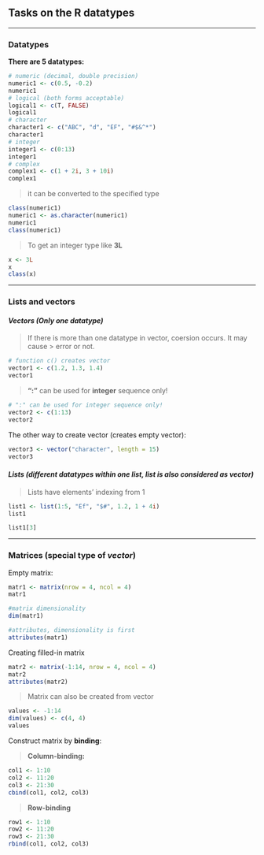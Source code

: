 ## Tasks on the R datatypes

------------------------------------------------------------------------

### Datatypes

**There are 5 datatypes:**

```r
# numeric (decimal, double precision)
numeric1 <- c(0.5, -0.2)
numeric1
# logical (both forms acceptable)
logical1 <- c(T, FALSE)
logical1
# character
character1 <- c("ABC", "d", "EF", "#$&^*")
character1
# integer
integer1 <- c(0:13)
integer1
# complex
complex1 <- c(1 + 2i, 3 + 10i)
complex1
```

> it can be converted to the specified type

```r
class(numeric1)
numeric1 <- as.character(numeric1)
numeric1
class(numeric1)
```

> To get an integer type like **3L**

```r
x <- 3L
x
class(x)
```

------------------------------------------------------------------------

### Lists and vectors

#### *Vectors (Only one datatype)*

> If there is more than one datatype in vector, coersion occurs. It may cause \> error or not.

```r
# function c() creates vector
vector1 <- c(1.2, 1.3, 1.4)
vector1
```

> **":"** can be used for **integer** sequence only!

```r
# ":" can be used for integer sequence only! 
vector2 <- c(1:13)
vector2
```

The other way to create vector (creates empty vector):

```r
vector3 <- vector("character", length = 15)
vector3
```

#### *Lists (different datatypes within one list, list is also considered as vector)*

> Lists have elements' indexing from 1

```r
list1 <- list(1:5, "Ef", "$#", 1.2, 1 + 4i)
list1
```

```r
list1[3]
```

------------------------------------------------------------------------

### Matrices (special type of *vector*)

Empty matrix:

```r
matr1 <- matrix(nrow = 4, ncol = 4)
matr1

#matrix dimensionality
dim(matr1)

#attributes, dimensionality is first
attributes(matr1)

```
Creating filled-in matrix

```r
matr2 <- matrix(-1:14, nrow = 4, ncol = 4)
matr2
attributes(matr2)
```

> Matrix can also be created from vector

```r
values <- -1:14
dim(values) <- c(4, 4)
values
```

Construct matrix by **binding**:

> **Column-binding:**

```r
col1 <- 1:10
col2 <- 11:20
col3 <- 21:30
cbind(col1, col2, col3)
```

> **Row-binding**

```r
row1 <- 1:10
row2 <- 11:20
row3 <- 21:30
rbind(col1, col2, col3)
```

